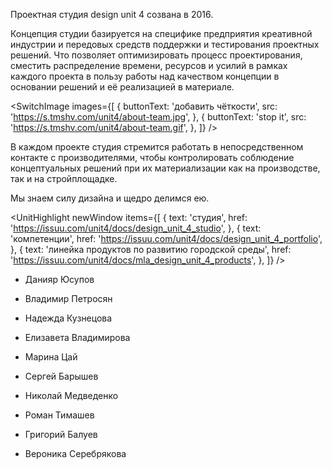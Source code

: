 
<Title>О НАС</Title>

Проектная студия design unit 4 созвана в 2016.

Концепция студии базируется на специфике предприятия креативной индустрии
и передовых средств поддержки и тестирования проектных решений. Что позволяет
оптимизировать процесс проектирования, сместить распределение времени, ресурсов
и усилий в рамках каждого проекта в пользу работы над качеством концепции в основании
решений и её реализацией в материале.

<SwitchImage
    images={[
        {
            buttonText: 'добавить чёткости',
            src: 'https://s.tmshv.com/unit4/about-team.jpg',
        },
        {
            buttonText: 'stop it',
            src: 'https://s.tmshv.com/unit4/about-team.gif',
        },
    ]}
/>

В каждом проекте студия стремится работать в
непосредственном контакте с производителями, чтобы контролировать соблюдение концептуальных
решений при их материализации как на производстве, так и на стройплощадке.

Мы знаем силу дизайна и щедро делимся ею.

<UnitHighlight newWindow items={[
    {
        text: 'студия',
        href: 'https://issuu.com/unit4/docs/design_unit_4_studio',
    },
    {
        text: 'компетенции',
        href: 'https://issuu.com/unit4/docs/design_unit_4_portfolio',
    },
    {
        text: 'линейка продуктов по развитию городской среды',
        href: 'https://issuu.com/unit4/docs/mla_design_unit_4_products',
    },
]} />


- Данияр Юсупов
- Владимир Петросян
- Надежда Кузнецова
- Елизавета Владимирова


- Марина Цай
- Сергей Барышев
- Николай Медведенко
- Роман Тимашев
- Григорий Балуев
- Вероника Серебрякова
